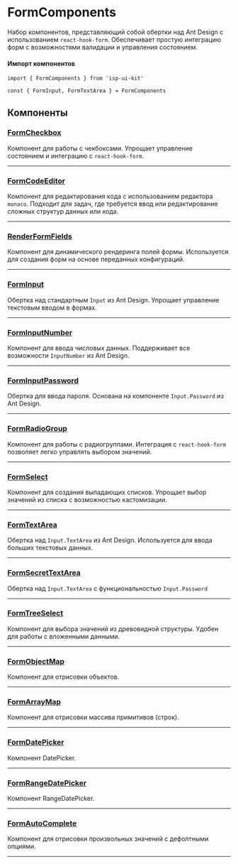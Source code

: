
<Meta title="FormComponents/Описание" />

# FormComponents

Набор компонентов, представляющий собой обертки над Ant Design с использованием `react-hook-form`. Обеспечивает простую интеграцию форм с возможностями валидации и управления состоянием.

#### Импорт компонентов
```tsx
import { FormComponents } from 'isp-ui-kit'

const { FormInput, FormTextArea } = FormComponents
```

## Компоненты

### **[FormCheckbox](?path=/docs/formcomponents-formcheckbox--docs)**
Компонент для работы с чекбоксами. Упрощает управление состоянием и интеграцию с `react-hook-form`.

---

### **[FormCodeEditor](?path=/docs/formcomponents-formcodeeditor--docs)**
Компонент для редактирования кода с использованием редактора `monaco`. Подходит для задач, где требуется ввод или редактирование сложных структур данных или кода.

---

### **[RenderFormFields](?path=/docs/formcomponents-renderformfields--docs)**
Компонент для динамического рендеринга полей формы. Используется для создания форм на основе переданных конфигураций.

---

### **[FormInput](?path=/docs/formcomponents-forminput--docs)**
Обертка над стандартным `Input` из Ant Design. Упрощает управление текстовым вводом в формах.

---

### **[FormInputNumber](?path=/docs/formcomponents-forminputnumber--docs)**
Компонент для ввода числовых данных. Поддерживает все возможности `InputNumber` из Ant Design.

---

### **[FormInputPassword](?path=/docs/formcomponents-forminputpassword--docs)**
Обертка для ввода пароля. Основана на компоненте `Input.Password` из Ant Design.

---

### **[FormRadioGroup](?path=/docs/formcomponents-formradiogroup--docs)**
Компонент для работы с радиогруппами. Интеграция с `react-hook-form` позволяет легко управлять выбором значений.

---

### **[FormSelect](?path=/docs/formcomponents-formselect--docs)**
Компонент для создания выпадающих списков. Упрощает выбор значений из списка с возможностью кастомизации.

---

### **[FormTextArea](?path=/docs/formcomponents-formtextarea--docs)**
Обертка над `Input.TextArea` из Ant Design. Используется для ввода больших текстовых данных.

---

### **[FormSecretTextArea](?path=/docs/formcomponents-formsecrettextarea--docs)**
Обертка над `Input.TextArea` с функциональностью `Input.Password`

---

### **[FormTreeSelect](?path=/docs/formcomponents-formtreeselect--docs)**
Компонент для выбора значений из древовидной структуры. Удобен для работы с вложенными данными.

---

### **[FormObjectMap](?path=/docs/formcomponents-formobjectmap--docs)**
Компонент для отрисовки объектов.

---

### **[FormArrayMap](?path=/docs/formcomponents-formarraymap--docs)**
Компонент для отрисовки массива примитивов (строк).

---
### **[FormDatePicker](?path=/docs/formcomponents-formdatepicker--docs)**
Компонент DatePicker.

---
### **[FormRangeDatePicker](?path=/docs/formcomponents-formrangedatepicker--docs)**
Компонент RangeDatePicker.

---

### **[FormAutoComplete](?path=/docs/formcomponents-formautocomplete--docs)**
Компонент для отрисовки произвольных значений с дефолтными опциями.

---
